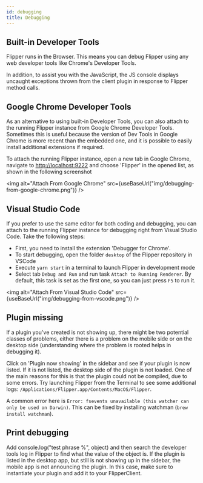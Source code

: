 ```yaml
---
id: debugging
title: Debugging
---
```


## Built-in Developer Tools

Flipper runs in the Browser. This means you can debug Flipper using any web developer tools like Chrome's Developer Tools.

In addition, to assist you with the JavaScript, the JS console displays uncaught exceptions thrown from the client plugin in response to Flipper method calls.

## Google Chrome Developer Tools

As an alternative to using built-in Developer Tools, you can also attach to the running Flipper instance from Google Chrome Developer Tools. Sometimes this is useful because the version of Dev Tools in Google Chrome is more recent than the embedded one, and it is possible to easily install additional extensions if required.

To attach the running Flipper instance, open a new tab in Google Chrome, navigate to <http://localhost:9222> and choose 'Flipper' in the opened list, as shown in the following screenshot

<img alt="Attach From Google Chrome" src={useBaseUrl("img/debugging-from-google-chrome.png")} />

## Visual Studio Code

If you prefer to use the same editor for both coding and debugging, you can attach to the running Flipper instance for debugging right from Visual Studio Code.
Take the following steps:

* First, you need to install the extension 'Debugger for Chrome'.
* To start debugging, open the folder `desktop` of the Flipper repository in VSCode
* Execute `yarn start` in a terminal to launch Flipper in development mode
* Select tab `Debug and Run` and run task `Attach to Running Renderer`. By default, this task is set as the first one, so you can just press `F5` to run it.

<img alt="Attach From Visual Studio Code" src={useBaseUrl("img/debugging-from-vscode.png")} />

## Plugin missing

If a plugin you've created is not showing up, there might be two potential classes of problems, either there is a problem on the mobile side or on the desktop side (understanding where the problem is rooted helps in debugging it).

Click on 'Plugin now showing' in the sidebar and see if your plugin is now listed. If it is not listed, the desktop side of the plugin is not loaded. One of the main reasons for this is that the plugin could not be compiled, due to some errors. Try launching Flipper from the Terminal to see some additional logs: `/Applications/Flipper.app/Contents/MacOS/Flipper`.

A common error here is `Error: fsevents unavailable (this watcher can only be used on Darwin)`. This can be fixed by installing watchman (`brew install watchman`).

## Print debugging
Add console.log("test phrase %", object) and then search the developer tools log in Flipper to find what the value of the object is.
If the plugin is listed in the desktop app, but still is not showing up in the sidebar, the mobile app is not announcing the plugin. In this case, make sure to instantiate your plugin and add it to your FlipperClient.
